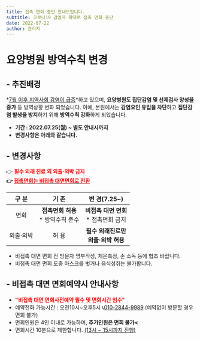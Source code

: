 ```yaml
---
title: 접촉 면회 중단 안내드립니다.
subtitle: 코로나19 감염자 확대로 접촉 면회 중단
date: 2022-07-22
author: 관리자
---
```


#  요양병원 방역수칙 변경


## - 추진배경

*<u>7월 이후 지역사회 감염이 급증</u>*하고 있으며, **요양병원도 집단감염 및 선제검사 양성율 증가** 등 방역상황 변화 되었습니다.
이에, 본원에서는 **감염요인 유입을 차단**하고 **집단감염 발생을 방지**하기 위해 **방역수칙 강화**하게 되었습니다.

* **기간 : 2022.07.25(월) ~ 별도 안내시까지**
* **변경사항은 아래와 같습니다.**

## - 변경사항
👉 **<span style="color:red">필수 외래 진료 외 외출·외박 금지</span><br/>
👉 <u><span style="color:red">접촉면회는 비접촉 대면면회로 전환</span></u>**

|   구 분    | 기 존 | 변 경(7.25~) |
| :---------: |:-------------:| :-----:|
| 면회      | <b> 접촉면회 허용</b><br/> * 방역수칙 준수  | <b>비접촉 대면 면회</b><br/>* 접촉면회 금지 |
| 외출·외박      |허 용 | <b>필수 외래진료만<br/>외출·외박 허용 <br/></b>|


 * 비접촉 대면 면회 전 방문자 명부작성, 체온측정, 손 소독 등에 협조 바랍니다.
 * 비접촉 대면 면회 도중 마스크를 벗거나 음식섭취는 불가합니다.

 ## - 비접촉 대면 면회예약시 안내사항

- **<span style="color:red">"비접촉 대면 면회사전예약 필수 및 면회시간 엄수"</span>**
- 예약전화 가능시간 : 오전10시~오후5시 📞[010-2844-9989](tel:010-2844-9989)
(예약없이 방문할 경우 면회 불가)
- 면회인원은 4인 이내로 가능하며, **추가인원은 면회 불가<**
- 면회시간 10분으로 제한합니다. <u>(13시 ~ 15시까지 진행)</u>
